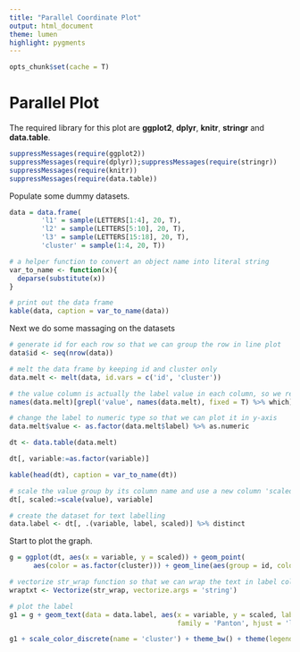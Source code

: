 ```yaml
---
title: "Parallel Coordinate Plot"
output: html_document
theme: lumen
highlight: pygments
---
```


```r
opts_chunk$set(cache = T)
```

# Parallel Plot

The required library for this plot are **ggplot2**, **dplyr**, **knitr**, **stringr** and **data.table**.

```r
suppressMessages(require(ggplot2))
suppressMessages(require(dplyr));suppressMessages(require(stringr))
suppressMessages(require(knitr))
suppressMessages(require(data.table))
```

Populate some dummy datasets.

```r
data = data.frame(
        'l1' = sample(LETTERS[1:4], 20, T), 
        'l2' = sample(LETTERS[5:10], 20, T),
        'l3' = sample(LETTERS[15:18], 20, T), 
        'cluster' = sample(1:4, 20, T))

# a helper function to convert an object name into literal string
var_to_name <- function(x){
  deparse(substitute(x))
}

# print out the data frame
kable(data, caption = var_to_name(data))

```

Next we do some massaging on the datasets

```r
# generate id for each row so that we can group the row in line plot
data$id <- seq(nrow(data))

# melt the data frame by keeping id and cluster only
data.melt <- melt(data, id.vars = c('id', 'cluster'))

# the value column is actually the label value in each column, so we rename it as 'label'
names(data.melt)[grepl('value', names(data.melt), fixed = T) %>% which] = 'label'

# change the label to numeric type so that we can plot it in y-axis
data.melt$value <- as.factor(data.melt$label) %>% as.numeric

dt <- data.table(data.melt)

dt[, variable:=as.factor(variable)]

kable(head(dt), caption = var_to_name(dt))

# scale the value group by its column name and use a new column 'scaled' to store it
dt[, scaled:=scale(value), variable]

# create the dataset for text labelling
data.label <- dt[, .(variable, label, scaled)] %>% distinct
```

Start to plot the graph.

```r

g = ggplot(dt, aes(x = variable, y = scaled)) + geom_point(
      aes(color = as.factor(cluster))) + geom_line(aes(group = id, color = as.factor(cluster)))

# vectorize str_wrap function so that we can wrap the text in label column if its too long
wraptxt <- Vectorize(str_wrap, vectorize.args = 'string')

# plot the label
g1 = g + geom_text(data = data.label, aes(x = variable, y = scaled, label = wraptxt(label, width = 10)), 
                                          family = 'Panton', hjust = 'left', nudge_x = .02, size = 3)

g1 + scale_color_discrete(name = 'cluster') + theme_bw() + theme(legend.key = element_rect(color = NA))
```



